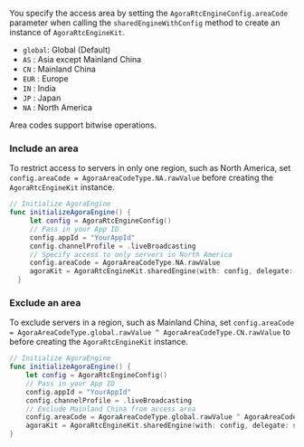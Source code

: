 <PlatformWrapper platform="ios, macos">

You specify the access area by setting the `AgoraRtcEngineConfig.areaCode` parameter when calling the `sharedEngineWithConfig` method to create an instance of `AgoraRtcEngineKit`.

* `global`: Global (Default)
* `AS`  : Asia except Mainland China
* `CN`  : Mainland China 
* `EUR`  : Europe
* `IN`  : India
* `JP`  : Japan
* `NA`  : North America

<Admonition title="information" type="info">
Area codes support bitwise operations.
</Admonition>

### Include an area

To restrict access to servers in only one region, such as North America, set `config.areaCode = AgoraAreaCodeType.NA.rawValue` before creating the `AgoraRtcEngineKit` instance.

```swift
// Initialize AgoraEngine
func initializeAgoraEngine() {
     let config = AgoraRtcEngineConfig()
     // Pass in your App ID
     config.appId = "YourAppId"
     config.channelProfile = .liveBroadcasting
     // Specify access to only servers in North America
     config.areaCode = AgoraAreaCodeType.NA.rawValue
     agoraKit = AgoraRtcEngineKit.sharedEngine(with: config, delegate: self)
  }
```

### Exclude an area

To exclude servers in a region, such as Mainland China, set `config.areaCode = AgoraAreaCodeType.global.rawValue ^ AgoraAreaCodeType.CN.rawValue` to before creating the `AgoraRtcEngineKit` instance.

```swift
// Initialize AgoraEngine
func initializeAgoraEngine() {
    let config = AgoraRtcEngineConfig()
    // Pass in your App ID
    config.appId = "YourAppId"
    config.channelProfile = .liveBroadcasting
    // Exclude Mainland China from access area
    config.areaCode = AgoraAreaCodeType.global.rawValue ^ AgoraAreaCodeType.CN.rawValue
    agoraKit = AgoraRtcEngineKit.sharedEngine(with: config, delegate: self)
}
```
</PlatformWrapper>
